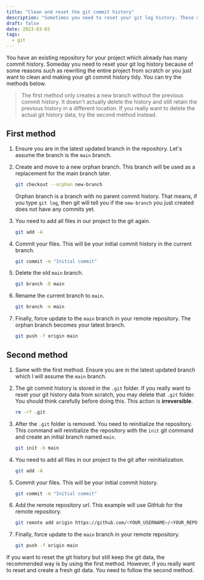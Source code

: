 ```yaml
---
title: "Clean and reset the git commit history"
description: "Sometimes you need to reset your git log history. These methods making your branch has a fresh and clean git history state without the previous history log"
draft: false
date: 2023-03-03
tags:
  - git
---
```


You have an existing repository for your project which already has many commit history. Someday you need to reset your git log history because of some reasons such as rewriting the entire project from scratch or you just want to clean and making your git commit history tidy. You can try the methods below.

> The first method only creates a new branch without the previous commit history. It doesn't actually delete the history and still retain the previous history in a different location. If you really want to delete the actual git history data, try the second method instead.

## First method

1. Ensure you are in the latest updated branch in the repository. Let's assume the branch is the `main` branch.

2. Create and move to a new orphan branch. This branch will be used as a replacement for the main branch later.

    ```bash
    git checkout --orphan new-branch
    ```

   Orphan branch is a branch with no parent commit history. That means, if you type `git log`, then git will tell you if the `new-branch` you just created does not have any commits yet.

3. You need to add all files in our project to the git again.

    ```bash
    git add -A
    ```

4. Commit your files. This will be your initial commit history in the current branch.

    ```bash
    git commit -m "Initial commit"
    ```

5. Delete the old `main` branch.

    ```bash
    git branch -D main
    ```

6. Rename the current branch to `main`.

    ```bash
    git branch -m main
    ```

7. Finally, force update to the `main` branch in your remote repository. The orphan branch becomes your latest branch.

    ```bash
    git push -f origin main
    ```

## Second method

1. Same with the first method. Ensure you are in the latest updated branch which I will assume the `main` branch.

2. The git commit history is stored in the `.git` folder. If you really want to reset your git history data from scratch, you may delete that `.git` folder. You should think carefully before doing this. This action is **irreversible**.

    ```bash
    rm -rf .git
    ```

3. After the `.git` folder is removed. You need to reinitialize the repository. This command will reinitialize the repository with the `init` git command and create an initial branch named `main`.

    ```bash
    git init -b main
    ```

4. You need to add all files in our project to the git after reinitialization.

    ```bash
    git add -A
    ```

5. Commit your files. This will be your initial commit history.

    ```bash
    git commit -m "Initial commit"
    ```

6. Add the remote repository url. This example will use GitHub for the remote repository.

    ```bash
    git remote add origin https://github.com/<YOUR_USERNAME>/<YOUR_REPOSITORY>.git
    ```

7. Finally, force update to the `main` branch in your remote repository.

    ```bash
    git push -f origin main
    ```

If you want to reset the git history but still keep the git data, the recommended way is by using the first method. However, if you really want to reset and create a fresh git data. You need to follow the second method.
